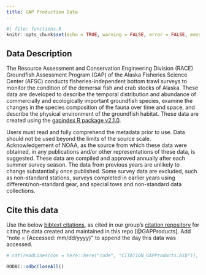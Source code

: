 ```yaml
---
title: GAP Production Data
---
```


```r
#| file: functions.R
knitr::opts_chunk$set(echo = TRUE, warning = FALSE, error = FALSE, message = FALSE, eval = TRUE, comment = FALSE)
```

## Data Description

The Resource Assessment and Conservation Engineering Division (RACE) Groundfish Assessment Program (GAP) of the Alaska Fisheries Science Center (AFSC) conducts fisheries-independent bottom trawl surveys to monitor the condition of the demersal fish and crab stocks of Alaska. These data are developed to describe the temporal distribution and abundance of commercially and ecologically important groundfish species, examine the changes in the species composition of the fauna over time and space, and describe the physical environment of the groundfish habitat. These data are created using the [gapindex R package v2.1.0](https://afsc-gap-products.github.io/gapindex/index.html). 

Users must read and fully comprehend the metadata prior to use. Data should not be used beyond the limits of the source scale. Acknowledgement of NOAA, as the source from which these data were obtained, in any publications and/or other representations of these data, is suggested. These data are compiled and approved annually after each summer survey season. The data from previous years are unlikely to change substantially once published. Some survey data are excluded, such as non-standard stations, surveys completed in earlier years using different/non-standard gear, and special tows and non-standard data collections.

## Cite this data

Use the below [bibtext citations](`r paste0(link_repo, "/blob/main/code/CITATION_GAPProducts.bib")`), as cited in our group's [citation repository](https://github.com/afsc-gap-products/citations/blob/main/cite/bibliography.bib) for citing the data created and maintained in this repo [@GAPProducts]. Add "note = {Accessed: mm/dd/yyyy}" to append the day this data was accessed. 

```r
# cat(readLines(con = here::here("code", "CITATION_GAPProducts.bib")), sep = "\n") 
```

```r
RODBC::odbcCloseAll()
```

